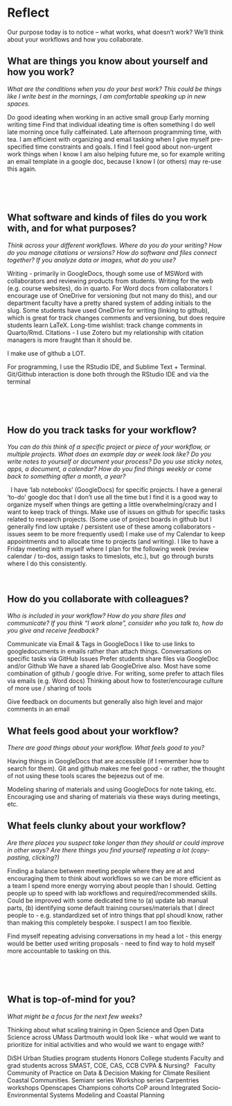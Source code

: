 # Reflect

Our purpose today is to notice – what works, what doesn’t work? We’ll think about your workflows and how you collaborate.

## What are things you know about yourself and how you work? 
::: {.callout-note appearance="minimal" icon="false"}
<!---p.1--->
*What are the conditions when you do your best work? This could be things like I write best in the mornings, I am comfortable speaking up in new spaces.*

Do good ideating when working in an active small group
Early morning writing time
Find that individual ideating time is often something I do well late morning once fully caffeinated.
Late afternoon programming time, with tea.
I am efficient with organizing and email tasking when I give myself pre-specified time constraints and goals.
I find I feel good about non-urgent work things when I know I am also helping future me, so for example writing an email template in a google doc, because I know I (or others) may re-use this again.

 


 
:::


## What software and kinds of files do you work with, and for what purposes?  

::: {.callout-note appearance="minimal" icon="false"}

<!---p.2--->

*Think across your different workflows. Where do you do your writing? How do you manage citations or versions? How do software and files connect together? If you analyze data or images, what do you use?*


Writing - primarily in GoogleDocs, though some use of MSWord with collaborators and reviewing products from students.
Writing for the web (e.g. course websites), do in quarto.
For Word docs from collaborators I encourage use of OneDrive for versioning (but not many do this), and our department faculty have a pretty shared system of adding initials to the slug.
Some students have used OneDrive for writing (linking to github), which is great for track changes comments and versioning, but does require students learn LaTeX.
Long-time wishlist: track change comments in Quarto/Rmd. 
Citations - I use Zotero but my relationship with citation managers is more fraught than it should be.

I make use of github a LOT. 

For programming, I use the RStudio IDE, and Sublime Text + Terminal.
Git/Github interaction is done both through the RStudio IDE and via the terminal

  

 
:::


## How do you track tasks for your workflow? 

::: {.callout-note appearance="minimal" icon="false"}

<!---p.4--->

*You can do this think of a specific project or piece of your workflow, or multiple projects. What does an example day or week look like? Do you write notes to yourself or document your process? Do you use sticky notes, apps, a document, a calendar? How do you find things weekly or come back to something after a month, a year?*

  
I have 'lab notebooks' (GoogleDocs) for specific projects. I have a general 'to-do' google doc that I don't use all the time but I find it is a good way to organize myself when things are getting a little overwhelming/crazy and I want to keep track of things.
Make use of issues on github for specific tasks related to research projects.
(Some use of project boards in github but I generally find low uptake / persistent use of these among collaborators - issues seem to be more frequently used)
I make use of my Calendar to keep appointments and to allocate time to projects (and writing). I like to have a Friday meeting with myself where I plan for the following week (review calendar / to-dos, assign tasks to timeslots, etc.), but  go through bursts where I do this consistently.

 

:::

## How do you collaborate with colleagues? 

::: {.callout-note appearance="minimal" icon="false"}

<!---p.4--->

*Who is included in your workflow? How do you share files and communicate? If you think "I work alone", consider who you talk to, how do you give and receive feedback?*

Communicate via Email & Tags in GoogleDocs
I like to use links to googledocuments in emails rather than attach things.
Conversations on specific tasks via GitHub Issues
Prefer students share files via GoogleDoc and/or Github
We have a shared lab GoogleDrive also.
Most have some combination of github / google drive.
For writing, some prefer to attach files via emails (e.g. Word docs)
Thinking about how to foster/encourage culture of more use / sharing of tools

Give feedback on documents but generally also high level and major comments in an email



:::

## What feels good about your workflow? 

::: {.callout-note appearance="minimal" icon="false"}

<!---p.5--->

*There are good things about your workflow. What feels good to you?*

Having things in GoogleDocs that are accessible (if I remember how to search for them).
Git and github makes me feel good - or rather, the thought of not using these tools scares the bejeezus out of me.

Modeling sharing of materials and using GoogleDocs for note taking, etc.
Encouraging use and sharing of materials via these ways during meetings, etc.  



:::

## What feels clunky about your workflow? 

::: {.callout-note appearance="minimal" icon="false"}


<!---p.5--->

*Are there places you suspect take longer than they should or could improve in other ways? Are there things you find yourself repeating a lot (copy-pasting, clicking?)*

Finding a balance between meeting people where they are at and encouraging them to think about workflows so we can be more efficient as a team
I spend more energy worrying about people than I should.
Getting people up to speed with lab workflows and required/recommended skills. Could be improved with some dedicated time to (a) update lab manual parts, (b) identifying some default training courses/materials that I direct people to - e.g. standardized set of intro things that ppl shoudl know, rather than making this completely bespoke.
I suspect I am too flexible.

Find myself repeating advising conversations in my head a lot - this energy would be better used writing proposals - need to find way to hold myself more accountable to tasking on this.

 

 
:::


## What is top-of-mind for you?

::: {.callout-note appearance="minimal" icon="false"}

<!---p.6--->

*What might be a focus for the next few weeks?*

Thinking about what scaling training in Open Science and Open Data Science across UMass Dartmouth would look like - what would we want to prioritize for initial activities and who would we want to engage with?  

DiSH
Urban Studies program students
Honors College students
Faculty and grad students across SMAST, COE, CAS, CCB
CVPA & Nursing?
  
Faculty Community of Practice on Data & Decision Making for Climate Resilient Coastal Communities.
Semianr series
Workshop series
Carpentries workshops
Openscapes Champions cohorts
CoP around Integrated Socio-Environmental Systems Modeling and Coastal Planning

 

  

 


:::
